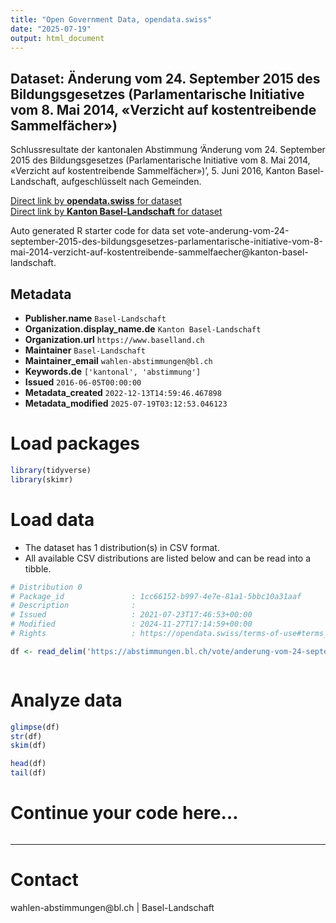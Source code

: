 ```yaml
---
title: "Open Government Data, opendata.swiss"
date: "2025-07-19"
output: html_document
---
```


## Dataset: Änderung vom 24. September 2015 des Bildungsgesetzes (Parlamentarische Initiative vom 8. Mai 2014, «Verzicht auf kostentreibende Sammelfächer»)

Schlussresultate der kantonalen Abstimmung 'Änderung vom 24. September 2015 des Bildungsgesetzes (Parlamentarische Initiative vom 8. Mai 2014, «Verzicht auf kostentreibende Sammelfächer»)', 5. Juni 2016, Kanton Basel-Landschaft, aufgeschlüsselt nach Gemeinden.

[Direct link by **opendata.swiss** for dataset](https://opendata.swiss/de/dataset/anderung-vom-24-september-2015-des-bildungsgesetzes-parlamentarische-initiative-vom-8-mai-2014-)<br>
[Direct link by **Kanton Basel-Landschaft** for dataset](https://abstimmungen.bl.ch/vote/anderung-vom-24-september-2015-des-bildungsgesetzes-parlamentarische-initiative-vom-8-mai-2014-verzicht-auf-kostentreibende-sammelfaecher/data)

Auto generated R starter code for data set vote-anderung-vom-24-september-2015-des-bildungsgesetzes-parlamentarische-initiative-vom-8-mai-2014-verzicht-auf-kostentreibende-sammelfaecher@kanton-basel-landschaft.

## Metadata

- **Publisher.name** `Basel-Landschaft`
- **Organization.display_name.de** `Kanton Basel-Landschaft`
- **Organization.url** `https://www.baselland.ch`
- **Maintainer** `Basel-Landschaft`
- **Maintainer_email** `wahlen-abstimmungen@bl.ch`
- **Keywords.de** `['kantonal', 'abstimmung']`
- **Issued** `2016-06-05T00:00:00`
- **Metadata_created** `2022-12-13T14:59:46.467898`
- **Metadata_modified** `2025-07-19T03:12:53.046123`


# Load packages

```r

library(tidyverse)
library(skimr)

```

# Load data

-   The dataset has 1 distribution(s) in CSV format.
-   All available CSV distributions are listed below and can be read into a tibble.

```r

# Distribution 0
# Package_id               : 1cc66152-b997-4e7e-81a1-5bbc10a31aaf
# Description              : 
# Issued                   : 2021-07-23T17:46:53+00:00
# Modified                 : 2024-11-27T17:14:59+00:00
# Rights                   : https://opendata.swiss/terms-of-use#terms_by

df <- read_delim('https://abstimmungen.bl.ch/vote/anderung-vom-24-september-2015-des-bildungsgesetzes-parlamentarische-initiative-vom-8-mai-2014-verzicht-auf-kostentreibende-sammelfaecher/data-csv')



```

# Analyze data

```r

glimpse(df)
str(df)
skim(df)

head(df)
tail(df)

```

# Continue your code here...

```r

```

------------------------------------------------------------------------

# Contact

wahlen-abstimmungen@bl.ch | Basel-Landschaft
